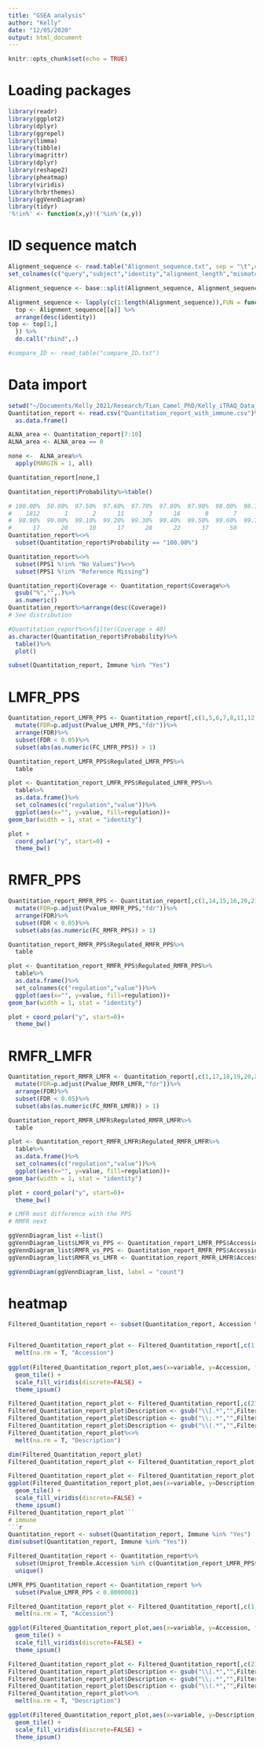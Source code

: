 ```yaml
---
title: "GSEA analysis"
author: "Kelly"
date: "12/05/2020"
output: html_document
---
```


```r
knitr::opts_chunk$set(echo = TRUE)
```
# Loading packages

```r
library(readr)
library(ggplot2)
library(dplyr)
library(ggrepel)
library(limma)
library(tibble)
library(magrittr)
library(dplyr)
library(reshape2)
library(pheatmap)
library(viridis)
library(hrbrthemes)
library(ggVennDiagram)
library(tidyr)
'%!in%' <- function(x,y)!('%in%'(x,y))
```

# ID sequence match
```r
Alignment_sequence <- read.table("Alignment_sequence.txt", sep = "\t",comment.char="#")%>%
set_colnames(c("query","subject","identity","alignment_length","mismatches","gap_opens","q_start","q_end","s_start","s_end","evalue","bit_score","positives"))

Alignment_sequence <- base::split(Alignment_sequence, Alignment_sequence$query)

Alignment_sequence <- lapply(c(1:length(Alignment_sequence)),FUN = function(a){
  top <- Alignment_sequence[[a]] %>%
  arrange(desc(identity))
top <- top[1,]
  }) %>%
  do.call("rbind",.)
```

```r
#compare_ID <- read_table("compare_ID.txt")
```

# Data import

```r
setwd("~/Documents/Kelly_2021/Research/Tian_Camel_PhD/Kelly_iTRAQ_Data_analysis_11242021")
Quantitation_report <- read.csv("Quantitation_report_with_immune.csv")%>%
  as.data.frame()
```

```r
ALNA_area <- Quantitation_report[7:10] 
ALNA_area <- ALNA_area == 0

none <-  ALNA_area%>%
  apply(MARGIN = 1, all)

Quantitation_report[none,]
```



```r
Quantitation_report$Probability%>%table()

# 100.00%  50.00%  97.50%  97.60%  97.70%  97.80%  97.90%  98.00%  98.10%  98.20%  98.30%  98.40%  98.50%  98.60%  98.70%  98.80% 
#    1812       1       2      11       3      16       8       7      11      11      13      13      12      12      12      10 
#  98.90%  99.00%  99.10%  99.20%  99.30%  99.40%  99.50%  99.60%  99.70%  99.80%  99.90% 
#      17      20      10      17      28      22      37      50      74     141     143 
Quantitation_report%<>%
  subset(Quantitation_report$Probability == "100.00%")

Quantitation_report%<>%
  subset(PPS1 %!in% "No Values")%<>%
  subset(PPS1 %!in% "Reference Missing")

Quantitation_report$Coverage <- Quantitation_report$Coverage%>%
  gsub("%","",.)%>%
  as.numeric()
Quantitation_report%>%arrange(desc(Coverage))
# See distribution 

#Quantitation_report%<>%filter(Coverage > 40)
as.character(Quantitation_report$Probability)%>%
  table()%>%
  plot()
```
```r
subset(Quantitation_report, Immune %in% "Yes")
```

# LMFR_PPS
```r
Quantitation_report_LMFR_PPS <- Quantitation_report[,c(1,5,6,7,8,11,12,13,20,21,22:28)]%>%
  mutate(FDR=p.adjust(Pvalue_LMFR_PPS,"fdr"))%>%
  arrange(FDR)%>%
  subset(FDR < 0.05)%>%
  subset(abs(as.numeric(FC_LMFR_PPS)) > 1)

Quantitation_report_LMFR_PPS$Regulated_LMFR_PPS%>%
  table

plot <- Quantitation_report_LMFR_PPS$Regulated_LMFR_PPS%>%
  table%>%
  as.data.frame()%>%
  set_colnames(c("regulation","value"))%>%
  ggplot(aes(x="", y=value, fill=regulation))+
geom_bar(width = 1, stat = "identity")

plot + 
  coord_polar("y", start=0) +
  theme_bw()

```

# RMFR_PPS
```r
Quantitation_report_RMFR_PPS <- Quantitation_report[,c(1,14,15,16,20,21,22:28)]%>%
  mutate(FDR=p.adjust(Pvalue_RMFR_PPS,"fdr"))%>%
  arrange(FDR)%>%
  subset(FDR < 0.05)%>%
  subset(abs(as.numeric(FC_RMFR_PPS)) > 1)

Quantitation_report_RMFR_PPS$Regulated_RMFR_PPS%>%
  table

plot <- Quantitation_report_RMFR_PPS$Regulated_RMFR_PPS%>%
  table%>%
  as.data.frame()%>%
  set_colnames(c("regulation","value"))%>%
  ggplot(aes(x="", y=value, fill=regulation))+
geom_bar(width = 1, stat = "identity")

plot + coord_polar("y", start=0)+
  theme_bw()

```

# RMFR_LMFR
```r
Quantitation_report_RMFR_LMFR <- Quantitation_report[,c(1,17,18,19,20,21,22:28)]%>%
  mutate(FDR=p.adjust(Pvalue_RMFR_LMFR,"fdr"))%>%
  arrange(FDR)%>%
  subset(FDR < 0.05)%>%
  subset(abs(as.numeric(FC_RMFR_LMFR)) > 1)

Quantitation_report_RMFR_LMFR$Regulated_RMFR_LMFR%>%
  table

plot <- Quantitation_report_RMFR_LMFR$Regulated_RMFR_LMFR%>%
  table%>%
  as.data.frame()%>%
  set_colnames(c("regulation","value"))%>%
  ggplot(aes(x="", y=value, fill=regulation))+
geom_bar(width = 1, stat = "identity")

plot + coord_polar("y", start=0)+
  theme_bw()

# LMFR most difference with the PPS
# RMFR next
```

```r

ggVennDiagram_list <-list()
ggVennDiagram_list$LMFR_vs_PPS <- Quantitation_report_LMFR_PPS$Accession
ggVennDiagram_list$RMFR_vs_PPS <- Quantitation_report_RMFR_PPS$Accession
ggVennDiagram_list$RMFR_vs_LMFR <- Quantitation_report_RMFR_LMFR$Accession

ggVennDiagram(ggVennDiagram_list, label = "count")
```

# heatmap
```r

Filtered_Quantitation_report <- subset(Quantitation_report, Accession %in% unique(unlist(ggVennDiagram_list)))


Filtered_Quantitation_report_plot <- Filtered_Quantitation_report[,c(1,6,7,8,9,10)]%>%
  melt(na.rm = T, "Accession") 
  
ggplot(Filtered_Quantitation_report_plot,aes(x=variable, y=Accession, fill=as.numeric(value))) + 
  geom_tile() +
  scale_fill_viridis(discrete=FALSE) +
  theme_ipsum()

Filtered_Quantitation_report_plot <- Filtered_Quantitation_report[,c(21,5,6,7,8,9,10)]
Filtered_Quantitation_report_plot$Description <- gsub("\\[.*","",Filtered_Quantitation_report_plot$Description)
Filtered_Quantitation_report_plot$Description <- gsub("\\;.*","",Filtered_Quantitation_report_plot$Description)
Filtered_Quantitation_report_plot$Description <- gsub("\\(.*","",Filtered_Quantitation_report_plot$Description)
Filtered_Quantitation_report_plot%<>%
  melt(na.rm = T, "Description")

dim(Filtered_Quantitation_report_plot)
Filtered_Quantitation_report_plot <- Filtered_Quantitation_report_plot[Filtered_Quantitation_report_plot$Description != "Na",]

Filtered_Quantitation_report_plot <- Filtered_Quantitation_report_plot %>% subset(variable %!in% "PPS1")
ggplot(Filtered_Quantitation_report_plot,aes(x=variable, y=Description, fill=as.numeric(value))) + 
  geom_tile() +
  scale_fill_viridis(discrete=FALSE) +
  theme_ipsum()
Filtered_Quantitation_report_plot```
# immune
```r
Quantitation_report <- subset(Quantitation_report, Immune %in% "Yes")
dim(subset(Quantitation_report, Immune %in% "Yes"))

Filtered_Quantitation_report <- Quantitation_report%>%
  subset(Uniprot_Tremble.Accession %in% c(Quantitation_report_LMFR_PPS$Uniprot_Tremble.Accession,Quantitation_report_RMFR_PPS$Uniprot_Tremble.Accession,Quantitation_report_RMFR_LMFR$Uniprot_Tremble.Accession))%>%
  unique()

LMFR_PPS_Quantitation_report <- Quantitation_report %>%
  subset(Pvalue_LMFR_PPS < 0.0000001)

Filtered_Quantitation_report_plot <- Filtered_Quantitation_report[,c(1,5,6,7,8,9,10)]%>%
  melt(na.rm = T, "Accession")

ggplot(Filtered_Quantitation_report_plot,aes(x=variable, y=Accession, fill=as.numeric(value))) + 
  geom_tile() +
  scale_fill_viridis(discrete=FALSE) +
  theme_ipsum()

Filtered_Quantitation_report_plot <- Filtered_Quantitation_report[,c(21,5,6,7,8,9,10)]
Filtered_Quantitation_report_plot$Description <- gsub("\\[.*","",Filtered_Quantitation_report_plot$Description)
Filtered_Quantitation_report_plot$Description <- gsub("\\;.*","",Filtered_Quantitation_report_plot$Description)
Filtered_Quantitation_report_plot$Description <- gsub("\\(.*","",Filtered_Quantitation_report_plot$Description)
Filtered_Quantitation_report_plot%<>%
  melt(na.rm = T, "Description")

ggplot(Filtered_Quantitation_report_plot,aes(x=variable, y=Description, fill=as.numeric(value))) + 
  geom_tile() +
  scale_fill_viridis(discrete=FALSE) +
  theme_ipsum()
```


